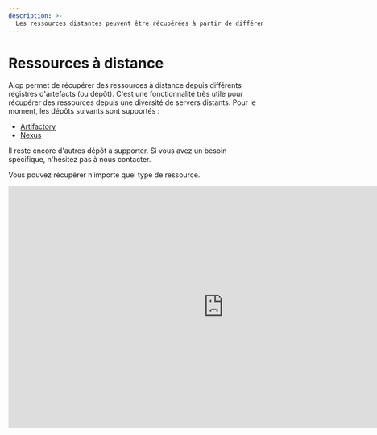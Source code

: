```yaml
---
description: >-
  Les ressources distantes peuvent être récupérées à partir de différents registres d'artefacts.
---
```


# Ressources à distance

Aiop permet de récupérer des ressources à distance depuis différents registres d'artefacts (ou dépôt). C'est une fonctionnalité très utile pour récupérer des ressources depuis une diversité de servers distants. Pour le moment, les dépôts suivants sont supportés :

- [Artifactory](#artifactory)
- [Nexus](#nexus)

<Callout type="info" emoji="ℹ️">
Il reste encore d'autres dépôt à supporter. Si vous avez un besoin spécifique, n'hésitez pas à nous contacter.
</Callout>

Vous pouvez récupérer n’importe quel type de ressource.

<iframe width="853" height="480" src="https://www.youtube.com/embed/FjMc8oWMlis?si=2SGnJQW5kKza0dsh?rel=0" title="YouTube video player" frameborder="0" allow="fullscreen; accelerometer;" allowfullscreen/>

## Prérequis de Paramétrages

Il faut que l'accès au servers distants et surtout le paramétrage de Aiop soient fait. Pour plus d'informations, veuillez consulter la section [Configuration Utilisateur](/docs/configurations/user#structure-du-fichier-de-configuration) et la section [Playbook](/docs/configurations/playbook).

### Configuration Playbook

Prenons l'exemple de fichier de configuration du playbook suivante. Concentrons-nous sur les deux premiers éléments de la liste de `repositories`:

```yaml {3-12} filename="~/.aiop/config.yaml"
...
repositories:
  - name: artifactory-release
    instance: artifactory-company
    type: artifactory
    base_url: https://artifactory.my-company.com/artifactory/release
    repository_regex: ^(?P<app_name>.+)\/(?P<version>\d+\.\d+)\/(?P<filename>.+)$
  - name: artifactory-develop
    instance: artifactory-company
    type: artifactory
    base_url: https://artifactory.my-company.com/artifactory/develop
    repository_regex: ^(?P<app_name>.+)\/(?P<version>\d+\.\d+-dev)\/(?P<filename>.+)$
  - name: nexus-develop
    instance: nexus-company
    type: nexus
    base_url: https://nexus.my-company.com/repo/develop
    repository_regex: ^(?P<app_name>.+)\/(?P<version>\d+\.\d+-dev)\/(?P<filename>.+)$
...
```

Nous avons paramétré une instance de registre d’artefact que l’on a nommé `artifactory-company` avec deux dépôts `artifactory-release` et `artifactory-develop`. Ces dépôts ont des URLs de base différentes car elles ne pointes pas vers le même dépôt d’artefact. Ils ont aussi des expressions régulières différentes pour filtrer les ressources à récupérer.

Décortiquons l’expression régulière du premier dépôt `^(?P<app_name>.+)\/(?P<version>\d+\.\d+)\/(?P<filename>.+)$`. Pour rappel le nommage des groupes permet de récupérer les valeurs et de les utiliser pendant la génération du package:
- `(?P<app_name>.+)` : le nom de l’application (nom quelconque sans limite et contraintes de caractères)
- `(?P<version>\d+\.\d+)` : la version de l’application (2 nombres entiers avec un point comme séparateur)
- `(?P<filename>.+)` : le nom du fichier (nom quelconque sans limite et contraintes de caractères)

Vous remarquerez que le deuxième dépôt `artifactory-develop` a une expression régulière différente `^(?P<app_name>.+)\/(?P<version>\d+\.\d+-dev)\/(?P<filename>.+)$`. Cela permet de récupérer les ressources qui ont une version de développement, d’où le `-dev` ajouté dans la version de l’application `(?P<version>\d+\.\d+-dev)`.

```yaml {13-17} filename="~/.aiop/config.yaml"
...
repositories:
  - name: artifactory-release
    instance: artifactory-company
    type: artifactory
    base_url: https://artifactory.my-company.com/artifactory/release
    repository_regex: ^(?P<app_name>.+)\/(?P<version>\d+\.\d+)\/(?P<filename>.+)$
  - name: artifactory-develop
    instance: artifactory-company
    type: artifactory
    base_url: https://artifactory.my-company.com/artifactory/develop
    repository_regex: ^(?P<app_name>.+)\/(?P<version>\d+\.\d+-dev)\/(?P<filename>.+)$
  - name: nexus-develop
    instance: nexus-company
    type: nexus
    base_url: https://nexus.my-company.com/repo/develop
    repository_regex: ^(?P<app_name>.+)\/(?P<version>\d+\.\d+-dev)\/(?P<filename>.+)$
...
```

Par la suite, nous avons configuré une autre instance de registre d'artefact que nous avons appelée `nexus-company` avec un dépôt `nexus-develop`. Dans un souci de clarté dans l'explication, nous avons opté pour la même expression régulière que celle utilisée pour le deuxième dépôt `artifactory-develop`.

### Configuration Utilisateur

Voyons ensuite la configuration de l’utilisateur pour l’authentification sur le serveur distant d’`artifactory`.

```yaml {3-6} filename="~/.aiop/config.yaml"
...
repositories:
  - instance: artifactory-company
    username: admin
    password: KhH479X66hH98i
    auth_type: basic
...
```

Vous constaterez que l’instance `artifactory-company` correspond à celui paramétré dans le playbook. Ici l’utilisateur décide de s’authentifier avec un nom d’utilisateur `admin` et un mot de passe `KhH479X66hH98i` en utilisant le type d’authentification `basic`. (Voir la section [Configuration Utilisateur](/docs/configurations/user#personalisation) pour plus d’informations)

## Artifactory

Les configurations ont été définies précédemment. Nous sommes maintenant en mesure de récupérer des ressources à partir du serveur distant d'`Artifactory`. Voici un exemple concret de récupération d'un fichier de paramètres depuis le dépôt `artifactory-release`:

<FileTree>
  <FileTree.Folder name="playbook" defaultOpen>
    <FileTree.Folder name=".git">
        <FileTree.File name="..." />
    </FileTree.Folder>
    <FileTree.Folder name=".aiop">
        <FileTree.File name="inventory_config.yml" />
        <FileTree.File name="inventory.yml" />
        <FileTree.File name="playbook.yml" />
    </FileTree.Folder>
    <FileTree.Folder name="ressources" defaultOpen>
        <FileTree.File name=".aml" />
    </FileTree.Folder>
  </FileTree.Folder>
</FileTree>

<Callout type="info" emoji="ℹ️">
Vous constaterez qu’il n’y a pas de ressource en local dans le dossier `ressources` car tout est à distance sur le serveur.
</Callout>

```yaml {1, 6} filename="ressources/.aml" /<artifactory-release>/ /<artifactory-develop>/
- source: <artifactory-release>my-app/1.0/fichier
  destination: fichier
  compatibility:
    - apps: [my-app]
      envs: [prod]
- source: <artifactory-develop>my-app/1.0-dev/fichier
  destination: fichier
  compatibility:
    - apps: [my-app]
      envs: [dev]
```

Dans la première déclaration, le fichier `fichier` sera récupéré depuis le dépôt `artifactory-release` de l’instance `artifactory-company` avec le nom de l’application `my-app` et la version `1.0` et placé dans le package à sa racine avec le nom `fichier`. Le fichier sera récupéré du dépôt distant vérifié par l’expression régulière `^(?P<app_name>.+)\/(?P<version>\d+\.\d+)\/(?P<filename>.+)$` et vérifié également par son hashage pour garantir son intégrité et sa sécurité.

Dans la deuxième déclaration, le fichier `bin` sera récupéré depuis le dépôt `artifactory-release` de l’instance `artifactory-company` avec le nom de l’application `my-app` et la version `1.0` et placé dans le package à sa racine avec le nom `fichier`. Le fichier sera récupéré du dépôt distant vérifié par l’expression régulière `^(?P<app_name>.+)\/(?P<version>\d+\.\d+-dev)\/(?P<filename>.+)$` et vérifié également par son hashage pour garantir son intégrité et sa sécurité.

<Callout type="info" emoji="ℹ️">
Vous constaterez que le binaire de la deuxième déclaration sera récupéré seulement lorsque le package souhaité est destiné à l’environnement de **développement**. Cela est possible grâce à la compatibilité déclarée dans la deuxième déclaration. Et la source ne vient pas du même dépôt que la première déclaration.
</Callout>

## Nexus

Les paramétrages ont été fait plus haut, nous pouvons maintenant récupérer des ressources depuis le serveur distant d’`artifactory`. Voici un exemple concret pour récupérer un fichier de paramètres depuis le dépôt `artifactory-release`:

<FileTree>
  <FileTree.Folder name="playbook" defaultOpen>
    <FileTree.Folder name=".git">
        <FileTree.File name="..." />
    </FileTree.Folder>
    <FileTree.Folder name=".aiop">
        <FileTree.File name="inventory_config.yml" />
        <FileTree.File name="inventory.yml" />
        <FileTree.File name="playbook.yml" />
    </FileTree.Folder>
    <FileTree.Folder name="ressources" defaultOpen>
        <FileTree.File name=".aml" />
    </FileTree.Folder>
  </FileTree.Folder>
</FileTree>

```yaml {1} filename="ressources/.aml" /<nexus-develop>/
- source: <nexus-develop>my-app-from-nexus/1.0-dev/fichier
  destination: fichier
  compatibility:
    - ...
```

Dans ce cas, le fichier `fichier` sera récupéré depuis le dépôt `nexus-develop` de l’instance `nexus-company` avec le nom de l’application `my-app-from-nexus` et la version `1.0-dev` et placé dans le package à sa racine avec le nom `app`. Le fichier sera récupéré du dépôt distant vérifié par l’expression régulière `^(?P<app_name>.+)\/(?P<version>\d+\.\d+)\/(?P<filename>.+)$` et vérifié également par son hashage pour garantir son intégrité et sa sécurité.

## Caching et vérifications

Sachez que les ressources distantes sont stockées dans le cache local pour éviter de les récupérer à chaque génération de package ([En savoir plus sur le caching](/docs/caching)). En revanche, elles sont vérifiées à chaque génération de packages pour garantir que la ressources est à jour par rapport à la dernière version disponible sur le serveur distant ([En savoir plus sur la vérification](/docs/cli/build)).
